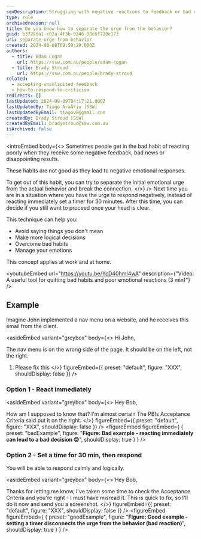 ```yaml
---
seoDescription: Struggling with negative reactions to feedback or bad news? Learn to manage your emotional responses by separating initial urges from behavior.
type: rule
archivedreason: null
title: Do you know how to separate the urge from the behavior?
guid: b3728da1-c02a-4f3b-9346-08c6f720e173
uri: separate-urge-from-behavior
created: 2024-08-08T09:59:29.000Z
authors:
  - title: Adam Cogan
    url: https://ssw.com.au/people/adam-cogan
  - title: Brady Stroud
    url: https://ssw.com.au/people/brady-stroud
related:
  - accepting-unsolicited-feedback
  - how-to-respond-to-criticism
redirects: []
lastUpdated: 2024-08-09T04:17:21.000Z
lastUpdatedBy: Tiago AraÃºjo [SSW]
lastUpdatedByEmail: tiagov8@gmail.com
createdBy: Brady Stroud [SSW]
createdByEmail: bradystroud@ssw.com.au
isArchived: false
---
```


<introEmbed
  body={<>
Sometimes people get in the bad habit of reacting poorly when they receive some negative feedback, bad news or disappointing results.

These habits are not good as they lead to negative emotional responses.

To get out of this habit, you can try to separate the initial emotional urge from the actual behavior and break the connection.
  </>}
/>
Next time you are in a situation where you have the urge to respond negatively, instead of reacting immediately set a timer for 30 minutes.
After this time, you can decide if you still want to proceed once your head is clear.

This technique can help you:

* Avoid saying things you don't mean
* Make more logical decisions
* Overcome bad habits
* Manage your emotions

This concept applies at work and at home.

<youtubeEmbed url="https://youtu.be/YcD40hmI4wA" description={"Video: A useful tool for quitting bad habits and poor emotional reactions (3 min)"} />

## Example

Imagine John implemented a nav menu on a website, and he receives this email from the client.

<asideEmbed
  variant="greybox"
  body={<>
    Hi John,

The nav menu is on the wrong side of the page. It should be on the left, not the right.

1. Please fix this
  </>}
  figureEmbed={{
    preset: "default",
    figure: "XXX",
    shouldDisplay: false
  }}
/>

### Option 1 - React immediately

<asideEmbed
  variant="greybox"
  body={<>
    Hey Bob,

How am I supposed to know that? I'm almost certain The PBIs Acceptance Criteria said put it on the right.
  </>}
  figureEmbed={{
    preset: "default",
    figure: "XXX",
    shouldDisplay: false
  }}
/>
<figureEmbed figureEmbed={ {
  preset: "badExample",
  figure: "**Figure: Bad example - reacting immediately can lead to a bad decision 😡**",
  shouldDisplay: true
} } />


### Option 2 - Set a time for 30 min, then respond

You will be able to respond calmly and logically.

<asideEmbed
  variant="greybox"
  body={<>
    Hey Bob,

Thanks for letting me know, I've taken some time to check the Acceptance Criteria and you're right - I must have misread it.
This is quick to fix, so I'll do it now and send you a screenshot.
  </>}
  figureEmbed={{
    preset: "default",
    figure: "XXX",
    shouldDisplay: false
  }}
/>
<figureEmbed figureEmbed={ {
  preset: "goodExample",
  figure: "**Figure: Good example - setting a timer disconnects the urge from the behavior (bad reaction)**",
  shouldDisplay: true
} } />
